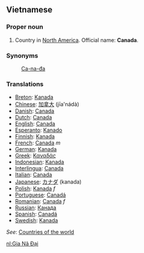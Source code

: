 ==Vietnamese==

===Proper noun===
# Country in [[North America]]. Official name: '''Canada'''.

===Synonyms===
:[[Ca-na-đa]]

===Translations===
*[[Breton]]: [[Kanada]]
*[[Chinese]]: [[加拿大]] (jīa'nádà)
*[[Danish]]: [[Canada]]
*[[Dutch]]: [[Canada]]
*[[English]]: [[Canada]]
*[[Esperanto]]: [[Kanado]]
*[[Finnish]]: [[Kanada]]
*[[French]]: [[Canada]] ''m''
*[[German]]: [[Kanada]]
*[[Greek]]: [[Καναδάς]]
*[[Indonesian]]: [[Kanada]]
*[[Interlingua]]: [[Canada]]
*[[Italian]]: [[Canada]]
*[[Japanese]]: [[カナダ]] (kanada)
*[[Polish]]: [[Kanada]]  ''f''
*[[Portuguese]]: [[Canadá]]
*[[Romanian]]: [[Canada]] ''f''
*[[Russian]]: [[Канада]]
*[[Spanish]]: [[Canadá]]
*[[Swedish]]: [[Kanada]]

''See'': [[Countries of the world]]

[[nl:Gia Nã Đại]]